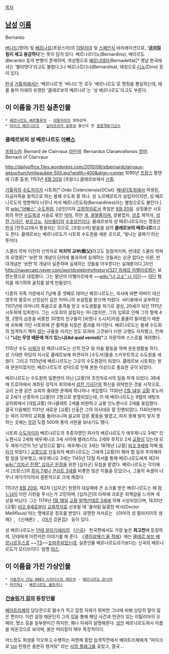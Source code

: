 [[목차]]
== [[남성]] [[이름]] ==
Bernardo

[[버나드]](영어) 및 [[베르나르]](프랑스어)의 [[이탈리아]] 및 [[스페인]]식 바리에이션으로, ''''[[곰]]처럼 힘이 세고 용감하다''''는 뜻이 담겨 있다. 베르나르디노(Bernardino), 베라르도(Berardo) 등의 변형이 존재하며, 여성형으로 [[베르나데트|베르나데타]](Bernadetta)[* 옛날 한국에서는 '벨라뎃다'라고도 불렀다.]나 베르나르디나(Bernardina), 애칭으로 [[디노]](Dino) 등이 있다.

[[한국]] [[가톨릭]]에서는 '베르나르'든 '버나드'든 모두 '베르나르도'로 명칭을 통일하는데, 예를 들어 아래의 유명한 '클레르보의 베르나르'는 '성 베르나르도'라고도 부른다.

== 이 이름을 가진 실존인물 ==
 * [[베르나르도 베르톨루치]] - [[이탈리아]]의 영화감독
 * [[마이크 베르나르도]] - [[남아프리카 공화국]] 촐신의 전 [[종합격투기]]선수

=== 클레르보의 성 베르나르도 [[아빠스]] ===
[[프랑스어]]: Bernard de Clairvaux
[[라틴어]]: Bernardus Claraevallensis
[[영어]]: Bernard of Clairvaux

http://dailyoffice.files.wordpress.com/2010/08/stbernardclairvaux-gesuchurchmilwaukee-500.jpg?width=400&align=center
1090년 [[프랑스]] 퐁텐 레 디종 출생, 1153년 [[8월 20일]] [프랑스] 클레르보에서 [[선종]].

[[가톨릭]]의 [[수도자]]이자 시토회[* Ordo Cisterciensis(OCist). [[베네딕토]]회에서 파생된, 자급자족을 철칙으로 하는 봉쇄 수도회 중 하나. 성 노르베르트가 설립자이지만, 성 베르나르도의 영향력이 너무나 커서 베르나르도회(Bernardines)라는 별칭으로도 불린다.]의 [[wiki:"아빠스" 수도원장]], [성인]이자 [[교회학자]]로서 축일은 [[8월 20일]]. 상징물은 시토회의 하얀 [[수도복]]과 사슬로 묶인 [[악마]], 하얀 [[개]], [[꿀벌]]통이며, 양봉업자, [[양초]] 제작자, [[성전 기사단]], [[부르고뉴]], [[지브롤터]]의 [[수호성인]]이다. 클레르보의 성 베르나르도라는 명칭은 [[한국]] [천주교]에서 통용되는 것으로, [프랑스어] 발음을 살려 '''클레르보의 베르나르'''라고도 한다. 클레르보는 베르나르도가 시토회 수도원을 세운 곳으로, '빛나는 골짜기'라는 뜻이다.

스콜라 학파 이전의 신학자로 '''마지막 교부(敎父)'''라고도 일컬어지며, 반대로 스콜라 학파의 유명론[* '보편'의 개념이 단어에 불과하며 실재하는 것들과는 상관 없다는 이론. 반대개념은 '보편'의 개념이 실존하며 실재하는 것들을 아우른다는 실재론이다.]자인 [[http://navercast.naver.com/worldcelebrity/history/327 피에르 아벨라르]]와는 보편논쟁으로 대립했다. 그는 말년의 아벨라르에게 ~~[[wiki:"너 고소" 너 이단]]~~ [[이단]] 혐의를 제기하여 골치를 앓게 만들었다.

디종의 귀족 가문에서 7남매 중 셋째로 태어난 베르나르도는, 국사에 바쁜 아버지 대신 영주의 딸로서 신앙심이 깊은 어머니의 보살핌을 받으며 자랐다. 샤티용에서 공부하던 1107년에 어머니의 죽음으로 충격을 받고 수도생활을 하기로 결심, 20세가 되던 1111년 시토회에 입회한다. 그는 시토회의 설립자는 아니었지만, 그의 입회로 인해 그의 형제 4명, 2명의 삼촌을 비롯한 30명의 친구들이 [비엔나 소시지]처럼 줄줄이 들어왔기 때문에 쇠퇴해 가던 시토회에 큰 활력을 되찾은 결과를 야기한다. 베르나르도는 봉쇄 수도회의 엄격하기 짝이 없는 규율을 지키는 것도 모자라 그것보다 더한 고행도 자처했고, 언제나 '''"너는 무엇 때문에 여기 있느냐(Ad quid venisti)"'''고 자문하며 스스로를 격려했다.

1115년 수도 [[사제]]가 된 베르나르도는 신학 연구 및 저술 활동을 하며 운둔생활을 하다, 성 스테판 하딩의 지시로 클레르보에 파견되어 [수도자]들을 스카우트하고 수도원을 세웠다. 그리고 1125년에 베르나르도는 그곳의 수도원장이 되었다. 클레르보 시토회는 원래 분원이었지만, 베르나르도의 성덕으로 인해 본원 이상으로 중요한 곳이 되었다.

베르나르도는 수도원의 일뿐만이 아닌 [교황]의 조언자로서의 일을 하게 되었다. 38세 때 트로아에서 개최된 성직자 회의에서 [[성전 기사단]]의 혁신을 위탁받은 것을 시작으로, 교리 논쟁 같은 교회의 중대한 문제에 하나하나 개입했다. 1130년 [[2월 14일]] [[교황]] 호노리오 2세가 선종하자 [교황]이 2명으로 분열되었는데, 이 때 베르나르도는 9월의 에탕프 공의회에서 [대립교황] 아나클레토 2세를 비판하고 교황 인노첸시오 2세를 옹립했다. 결국 다음해인 1131년 새로운 [교황] 선출은 그의 의사대로 잘 진행되었다. 1140년부터는 여러 지역의 교회를 돌아다니며 설교와 강론 활동을 벌였고, 피치 못해 발이 닿지 못하는 곳에는 [[무려]] 도합 500여 통의 서한을 보내기도 했다.

시토회 [[수도자]]이자 베르나르도의 추종자였던 피사의 베르나르도가 에우제니오 3세[* 인노첸시오 2세와 에우제니오 3세 사이에 첼레스티노 2세와 루치오 2세 [[교황]]이 있는데 모두 재위기간이 1년 남짓으로 짧다. 에우제니오 3세는 1878년 [교황] [[비오 9세]]에 의해 [[복자]]가 되었다.] [[교황]]으로 선출되자 베르나르도는 그에게 [교황]이 해야 할 일과 주의해야 할 일을 당부했고, 에우제니오 3세는 1145년 12월 칙서를 통해 베르나르도에게 제2차 [[wiki:"십자군 전쟁" 십자군 원정]]을 위한 [십자군] 모집을 맡겼다. 베르나르도는 각지에서 [프랑스]의 [[루이 7세]]나 [[콘라트 3세]]를 비롯한 많은 이들을 모았으나, 그들의 속셈이 너무나 제각각이어서 결론적으로 크게 깨졌다.

1153년 [[8월 20일]], 제2차 [십자군] 원정의 대실패에 큰 쇼크를 받은 베르나르도는 왜 [[야훼|하느님]]이 이런 시련을 주시는가 고민하며, [십자군]의 타락에 괴로운 죄책감을 느끼며 세상을 떠났다. 그는 1174년 [[1월 18일]] [[교황]] [[알렉산데르 3세]]에 의해 시성되었으며, 1830년 [교황] [[비오 8세]]로부터 [[교회학자]]로 선포될 때 '꿀처럼 달콤한 박사(Doctor Mellifluus)'라는 명예로운 칭호를 받았다. 유명한 저서로는 《아마의 성 말라키아의 생애》, 《신애론》, 《[[아가]] 강론집》 등이 있다.

성 베르나르도는 [[단테 알리기에리]]의 《[[신곡]]》 천국편에서도 가장 높은 '''최고천'''에 등장하여, 단테에게 이런저런 이야기를 해 준다. 《[[괭이갈매기 울 적에]]》에는 [[클레르 보브 베르나르두스]]로 ~~[[TS]]~~[[오마주]]되었는데, 실존인물 베르나르도라기보다는 신곡의 베르나르도가 모티브이다. 일명 [[야스]].
== 이 이름을 가진 가상인물 ==
 * [[기동전사 건담 0083 스타더스트 메모리]] - [[베르나르도 몬시아]]
 * [[럭키독1]] - [[베르나르도 올토라니]]

=== [[건슬링거 걸]]의 등장인물 ===
[[베아트리체]]의 담당관으로 말수가 적고 감정 자체가 희박한 그녀에 비해 상당히 말이 많은 편이다. 이런 설정 때문인지 그의 입을 통해 해당 사건과 연관이 있는 이탈리아의 오페라, 명소 등을 일부분이긴 하지만, 꽤나 자세히 설명해준다. [[성인]] 베르나르도에서 이름을 따온것으로 보이며, 붉은 머리칼이 매우 특징적이다.

어느정도 희생을 각오하고 수행하는 피렌체 종탑 습격작전에서 베아트리체에게 "마이크로 [[Uzi]] 탄창은 충분히 챙겨둬" 라는 [[사망 플래그]]를 꽂았고, 결국...
